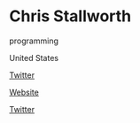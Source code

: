 # Chris Stallworth

<Skills>

programming

</Skills>

<Location>

United States

</Location>

<Personal>

[Twitter](https://twitter.com/cmstallworth)

</Personal>

<Business>

[Website](http://www.codedtale.com)

[Twitter](https://twitter.com/CodedTale)

</Business>


